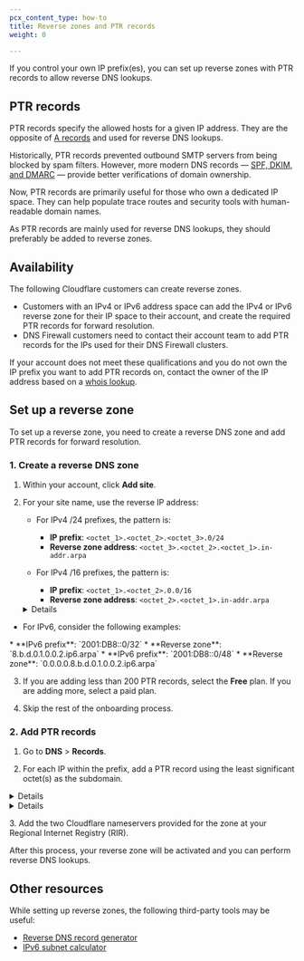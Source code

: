 ```yaml
---
pcx_content_type: how-to
title: Reverse zones and PTR records
weight: 0

---
```



If you control your own IP prefix(es), you can set up reverse zones with PTR records to allow reverse DNS lookups.

## PTR records

PTR records specify the allowed hosts for a given IP address. They are the opposite of [A records](https://www.cloudflare.com/learning/dns/dns-records/dns-a-record) and used for reverse DNS lookups.

Historically, PTR records prevented outbound SMTP servers from being blocked by spam filters. However, more modern DNS records — [SPF, DKIM, and DMARC](/dns/manage-dns-records/how-to/email-records/#prevent-domain-spoofing) — provide better verifications of domain ownership.

Now, PTR records are primarily useful for those who own a dedicated IP space. They can help populate trace routes and security tools with human-readable domain names.

As PTR records are mainly used for reverse DNS lookups, they should preferably be added to reverse zones.

## Availability

The following Cloudflare customers can create reverse zones.

* Customers with an IPv4 or IPv6 address space can add the IPv4 or IPv6 reverse zone for their IP space to their account, and create the required PTR records for forward resolution.
* DNS Firewall customers need to contact their account team to add PTR records for the IPs used for their DNS Firewall clusters.

If your account does not meet these qualifications and you do not own the IP prefix you want to add PTR records on, contact the owner of the IP address based on a [whois lookup](https://lookup.icann.org/).

## Set up a reverse zone

To set up a reverse zone, you need to create a reverse DNS zone and add PTR records for forward resolution.

### 1. Create a reverse DNS zone

1. Within your account, click **Add site**.

2. For your site name, use the reverse IP address:

   * For IPv4 /24 prefixes, the pattern is:
     * **IP prefix**: `<octet_1>.<octet_2>.<octet_3>.0/24`
     * **Reverse zone address**: `<octet_3>.<octet_2>.<octet_1>.in-addr.arpa`
   * For IPv4 /16 prefixes, the pattern is:

     * **IP prefix**: `<octet_1>.<octet_2>.0.0/16`
     * **Reverse zone address**: `<octet_2>.<octet_1>.in-addr.arpa`


    <Details header="Example">

    * **IPv4 prefix**: `198.51.100.0/24`
    * **Reverse zone**: `100.51.198.in-addr.arpa`

    </Details>

  * For IPv6, consider the following examples:

  <Example>
  * **IPv6 prefix**: `2001:DB8::0/32`
  * **Reverse zone**: `8.b.d.0.1.0.0.2.ip6.arpa`
  </Example>
  <Example>
  * **IPv6 prefix**: `2001:DB8::0/48`
  * **Reverse zone**: `0.0.0.0.8.b.d.0.1.0.0.2.ip6.arpa`
  </Example>

3. If you are adding less than 200 PTR records, select the **Free** plan. If you are adding more, select a paid plan.

4. Skip the rest of the onboarding process.

### 2. Add PTR records

1. Go to **DNS** > **Records**.

2. For each IP within the prefix, add a PTR record using the least significant octet(s) as the subdomain.

  <Details header="IPv4 example">

  Suppose you have the following configuration:

  * **Reverse zone**: `100.51.198.in-addr.arpa`
  * **IP address**: `198.51.100.123`

  The subdomain for the PTR record would be `123`, making the full domain for forward lookup `123.100.51.198.in-addr.arpa`.

  <Example>

  | Type       | Name  | Domain name   | TTL    |
  | ---------- | ----- | ------------- | ------ |
  | `PTR`      | `123` | `example.com` | `Auto` |

  </Example>

  </Details>

  <Details header="IPv6 example">

  Suppose you have the following configuration:

  * **Reverse zone**: `0.0.0.0.8.b.d.0.1.0.0.2.ip6.arpa`
  * **IP address**: `2001:DB8::5`

  The subdomain for the PTR record would be `5.0.0.0.0.0.0.0.0.0.0.0.0.0.0.0.0.0.0.0`, making the full domain for forward lookup `5.0.0.0.0.0.0.0.0.0.0.0.0.0.0.0.0.0.0.0.0.0.0.0.8.b.d.0.1.0.0.2.ip6.arpa`.

  <Example>

  | Type       | Name                                      | Domain name   | TTL    |
  | ---------- | ----------------------------------------- | ------------- | ------ |
  | `PTR`      | `5.0.0.0.0.0.0.0.0.0.0.0.0.0.0.0.0.0.0.0` | `example.com` | `Auto` |

  </Example>

  </Details>

3\. Add the two Cloudflare nameservers provided for the zone at your Regional Internet Registry (RIR).

After this process, your reverse zone will be activated and you can perform reverse DNS lookups.

## Other resources

While setting up reverse zones, the following third-party tools may be useful:

* [Reverse DNS record generator](https://www.whatsmydns.net/reverse-dns-generator)
* [IPv6 subnet calculator](https://www.internex.at/de/toolbox/ipv6)
